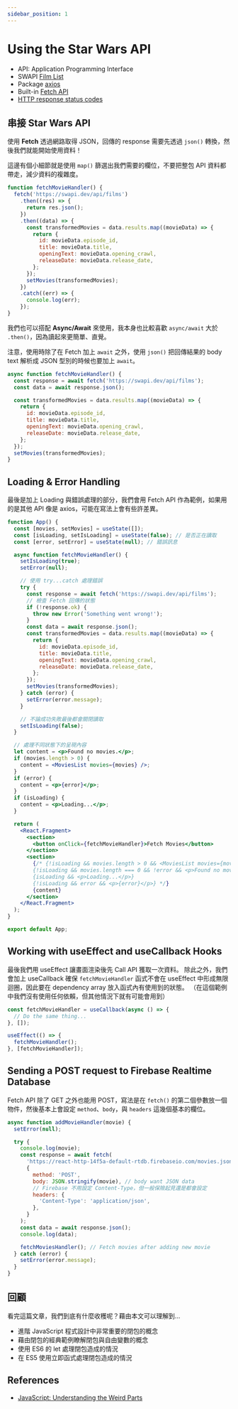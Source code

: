 ```yaml
---
sidebar_position: 1
---
```


# Using the Star Wars API

- API: Application Programming Interface
- SWAPI [Film List](https://swapi.dev/api/films)
- Package [axios](https://github.com/axios/axios)
- Built-in [Fetch API](https://developer.mozilla.org/zh-TW/docs/Web/API/Fetch_API/Using_Fetch)
- [HTTP response status codes](https://developer.mozilla.org/en-US/docs/Web/HTTP/Status)

## 串接 Star Wars API

使用 **Fetch** 透過網路取得 JSON，回傳的 response 需要先透過 `json()` 轉換，然後我們就能開始使用資料！

這邊有個小細節就是使用 `map()` 篩選出我們需要的欄位，不要把整包 API 資料都帶走，減少資料的複雜度。

```jsx
function fetchMovieHandler() {
  fetch('https://swapi.dev/api/films')
    .then((res) => {
      return res.json();
    })
    .then((data) => {
      const transformedMovies = data.results.map((movieData) => {
        return {
          id: movieData.episode_id,
          title: movieData.title,
          openingText: movieData.opening_crawl,
          releaseDate: movieData.release_date,
        };
      });
      setMovies(transformedMovies);
    })
    .catch((err) => {
      console.log(err);
    });
}
```

我們也可以搭配 **Async/Await** 來使用，我本身也比較喜歡 `async/await` 大於 `.then()`，因為讀起來更簡單、直覺。

注意，使用時除了在 Fetch 加上 `await` 之外，使用 `json()` 把回傳結果的 body text 解析成 JSON 型別的時候也要加上 `await`。

```jsx
async function fetchMovieHandler() {
  const response = await fetch('https://swapi.dev/api/films');
  const data = await response.json();

  const transformedMovies = data.results.map((movieData) => {
    return {
      id: movieData.episode_id,
      title: movieData.title,
      openingText: movieData.opening_crawl,
      releaseDate: movieData.release_date,
    };
  });
  setMovies(transformedMovies);
}
```

## Loading & Error Handling

最後是加上 Loading 與錯誤處理的部分，我們會用 Fetch API 作為範例，如果用的是其他 API 像是 axios，可能在寫法上會有些許差異。

```jsx
function App() {
  const [movies, setMovies] = useState([]);
  const [isLoading, setIsLoading] = useState(false); // 是否正在讀取
  const [error, setError] = useState(null); // 錯誤訊息

  async function fetchMovieHandler() {
    setIsLoading(true);
    setError(null);

    // 使用 try...catch 處理錯誤
    try {
      const response = await fetch('https://swapi.dev/api/films');
      // 檢查 Fetch 回傳的狀態
      if (!response.ok) {
        throw new Error('Something went wrong!');
      }
      const data = await response.json();
      const transformedMovies = data.results.map((movieData) => {
        return {
          id: movieData.episode_id,
          title: movieData.title,
          openingText: movieData.opening_crawl,
          releaseDate: movieData.release_date,
        };
      });
      setMovies(transformedMovies);
    } catch (error) {
      setError(error.message);
    }

    // 不論成功失敗最後都會關閉讀取
    setIsLoading(false);
  }

  // 處理不同狀態下的呈現內容
  let content = <p>Found no movies.</p>;
  if (movies.length > 0) {
    content = <MoviesList movies={movies} />;
  }
  if (error) {
    content = <p>{error}</p>;
  }
  if (isLoading) {
    content = <p>Loading...</p>;
  }

  return (
    <React.Fragment>
      <section>
        <button onClick={fetchMovieHandler}>Fetch Movies</button>
      </section>
      <section>
        {/* {!isLoading && movies.length > 0 && <MoviesList movies={movies} />}
        {!isLoading && movies.length === 0 && !error && <p>Found no movies.</p>}
        {isLoading && <p>Loading...</p>}
        {!isLoading && error && <p>{error}</p>} */}
        {content}
      </section>
    </React.Fragment>
  );
}

export default App;
```

## Working with useEffect and useCallback Hooks

最後我們用 useEffect 讓畫面渲染後先 Call API 獲取一次資料。
除此之外，我們會加上 useCallback 確保 `fetchMovieHandler` 函式不會在 useEffect 中形成無限迴圈，因此要在 dependency array 放入函式內有使用到的狀態。
（在這個範例中我們沒有使用任何依賴，但其他情況下就有可能會用到）

```jsx
const fetchMovieHandler = useCallback(async () => {
  // Do the same thing...
}, []);

useEffect(() => {
  fetchMovieHandler();
}, [fetchMovieHandler]);
```

## Sending a POST request to Firebase Realtime Database

Fetch API 除了 GET 之外也能用 POST，寫法是在 `fetch()` 的第二個參數放一個物件，然後基本上會設定 `method`、`body`，與 `headers` 這幾個基本的欄位。

```jsx
async function addMovieHandler(movie) {
  setError(null);

  try {
    console.log(movie);
    const response = await fetch(
      'https://react-http-14f5a-default-rtdb.firebaseio.com/movies.json',
      {
        method: 'POST',
        body: JSON.stringify(movie), // body want JSON data
        // Firebase 不用設定 Content-Type，但一般保險起見還是都會設定
        headers: {
          'Content-Type': 'application/json',
        },
      }
    );
    const data = await response.json();
    console.log(data);

    fetchMoviesHandler(); // Fetch movies after adding new movie
  } catch (error) {
    setError(error.message);
  }
}
```

## 回顧

看完這篇文章，我們到底有什麼收穫呢？藉由本文可以理解到…

- 進階 JavaScript 程式設計中非常重要的閉包的概念
- 藉由閉包的經典範例瞭解閉包與自由變數的概念
- 使用 ES6 的 let 處理閉包造成的情況
- 在 ES5 使用立即函式處理閉包造成的情況

## References

- [JavaScript: Understanding the Weird Parts](https://www.udemy.com/course/understand-javascript/)
